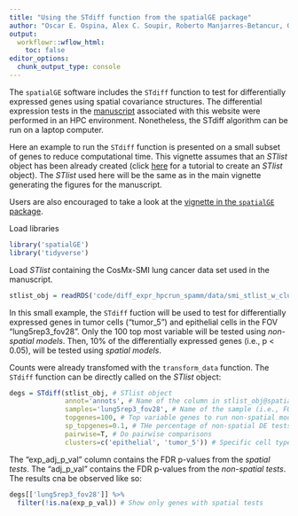 ```yaml
---
title: "Using the STdiff function from the spatialGE package"
author: "Oscar E. Ospina, Alex C. Soupir, Roberto Manjarres-Betancur, Guillermo Gonzalez-Calderon, Xiaoqing Yu, Brooke L. Fridley"
output:
  workflowr::wflow_html:
    toc: false
editor_options:
  chunk_output_type: console
---
```


The `spatialGE` software includes the `STdiff` function to test for differentially expressed genes using spatial covariance structures. The differential expression tests in the [manuscript](https://www.nature.com/articles/s41598-024-61758-0) associated with this website were performed in an HPC environment. Nonetheless, the STdiff algorithm can be run on a laptop computer.

Here an example to run the `STdiff` function is presented on a small subset of genes to reduce computational time. This vignette assumes that an *STlist* object has been already created (click [here](https://fridleylab.github.io/spatialGE/articles/basic_functions_vignette.html) for a tutorial to create an *STlist* object). The *STlist* used here will be the same as in the main vignette generating the figures for the manuscript. 

Users are also encouraged to take a look at the [vignette in the `spatialGE` package](https://fridleylab.github.io/spatialGE/articles/spatial_differential_expression.html).

Load libraries

```r
library('spatialGE')
library('tidyverse')
```

Load *STlist* containing the CosMx-SMI lung cancer data set used in the manuscript.

```r
stlist_obj = readRDS('code/diff_expr_hpcrun_spamm/data/smi_stlist_w_clusters_lungcancer.RDS')
```

In this small example, the `STdiff` fuction will be used to test for differentially expressed genes in tumor cells ("tumor_5") and epithelial cells in the FOV "lung5rep3_fov28". Only the 100 top most variable will be tested using *non-spatial models*. Then, 10% of the differentially expressed genes (i.e., p < 0.05), will be tested using *spatial models*. 

Counts were already transfomed with the `transform_data` function. The `STdiff` function can be directly called on the *STlist* object:

```r
degs = STdiff(stlist_obj, # STlist object
              annot='annots', # Name of the column in stlist_obj@spatial_meta[['lung5rep3_fov28']] containing cell types
              samples='lung5rep3_fov28', # Name of the sample (i.e., FOV)
              topgenes=100, # Top variable genes to run non-spatial models
              sp_topgenes=0.1, # THe percentage of non-spatial DE tests to re-run using spatial models
              pairwise=T, # Do pairwise comparisons
              clusters=c('epithelial', 'tumor_5')) # Specific cell types to test
```

The "exp_adj_p_val" column contains the FDR p-values from the *spatial tests*. The "adj_p_val" contains the FDR p-values from the *non-spatial tests*. The results cna be observed like so:

```r
degs[['lung5rep3_fov28']] %>%
  filter(!is.na(exp_p_val)) # Show only genes with spatial tests 
```

